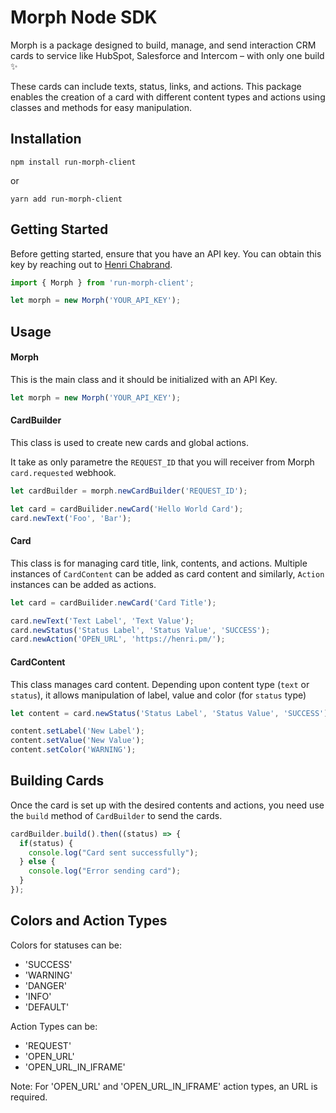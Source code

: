 # Morph Node SDK
Morph is a package designed to build, manage, and send interaction CRM cards to service like HubSpot, Salesforce and Intercom – with only one build ✨

These cards can include texts, status, links, and actions. This package enables the creation of a card with different content types and actions using classes and methods for easy manipulation.

## Installation
```
npm install run-morph-client
```
or
```
yarn add run-morph-client
```

## Getting Started

Before getting started, ensure that you have an API key. You can obtain this key by reaching out to [Henri Chabrand](https://www.linkedin.com/in/henri-chabrand--product-manager/).

```javascript
import { Morph } from 'run-morph-client';

let morph = new Morph('YOUR_API_KEY');
```

## Usage

#### Morph
This is the main class and it should be initialized with an API Key.

```javascript
let morph = new Morph('YOUR_API_KEY');
```

#### CardBuilder
This class is used to create new cards and global actions.

It take as only parametre the `REQUEST_ID` that you will receiver from Morph `card.requested` webhook.

```javascript
let cardBuilder = morph.newCardBuilder('REQUEST_ID');

let card = cardBuilider.newCard('Hello World Card');
card.newText('Foo', 'Bar');
```

#### Card
This class is for managing card title, link, contents, and actions. Multiple instances of `CardContent` can be added as card content and similarly, `Action` instances can be added as actions.

```javascript
let card = cardBuilider.newCard('Card Title');

card.newText('Text Label', 'Text Value');
card.newStatus('Status Label', 'Status Value', 'SUCCESS');
card.newAction('OPEN_URL', 'https://henri.pm/');
```

#### CardContent
This class manages card content. Depending upon content type (`text` or `status`), it allows manipulation of label, value and color (for `status` type)

```javascript
let content = card.newStatus('Status Label', 'Status Value', 'SUCCESS');

content.setLabel('New Label');
content.setValue('New Value');
content.setColor('WARNING');
```

## Building Cards

Once the card is set up with the desired contents and actions, you need use the `build` method of `CardBuilder` to send the cards.

```javascript
cardBuilder.build().then((status) => {
  if(status) {
    console.log("Card sent successfully");
  } else {
    console.log("Error sending card");
  }
});
```

## Colors and Action Types

Colors for statuses can be:
-  'SUCCESS'
-  'WARNING'
-  'DANGER'
-  'INFO'
-  'DEFAULT'

Action Types can be:
-  'REQUEST'
-  'OPEN_URL'
-  'OPEN_URL_IN_IFRAME'

Note: For 'OPEN_URL' and 'OPEN_URL_IN_IFRAME' action types, an URL is required.
